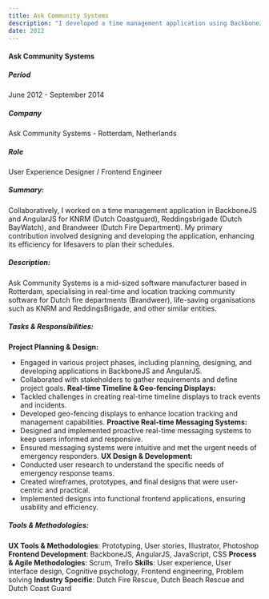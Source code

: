 ```yaml
---
title: Ask Community Systems
description: "I developed a time management application using BackboneJS and AngularJS for KNRM, Reddingsbrigade, and Brandweer. My main role was designing and enhancing the app to improve schedule planning for lifesavers."
date: 2012
---
```


#### Ask Community Systems

##### **Period**  
June 2012 - September 2014
##### **Company**  
Ask Community Systems - Rotterdam, Netherlands
##### **Role**  
User Experience Designer / Frontend Engineer
##### **Summary:**
Collaboratively, I worked on a time management application in BackboneJS and AngularJS for KNRM (Dutch Coastguard), Reddingsbrigade (Dutch BayWatch), and Brandweer (Dutch Fire Department). My primary contribution involved designing and developing the application, enhancing its efficiency for lifesavers to plan their schedules.
##### **Description:**  
Ask Community Systems is a mid-sized software manufacturer based in Rotterdam, specialising in real-time and location tracking community software for Dutch fire departments (Brandweer), life-saving organisations such as KNRM and ReddingsBrigade, and other similar entities.
##### **Tasks & Responsibilities:**  
**Project Planning & Design:**
- Engaged in various project phases, including planning, designing, and developing applications in BackboneJS and AngularJS.
- Collaborated with stakeholders to gather requirements and define project goals.
**Real-time Timeline & Geo-fencing Displays:**
- Tackled challenges in creating real-time timeline displays to track events and incidents.
- Developed geo-fencing displays to enhance location tracking and management capabilities.
**Proactive Real-time Messaging Systems:**
- Designed and implemented proactive real-time messaging systems to keep users informed and responsive.
- Ensured messaging systems were intuitive and met the urgent needs of emergency responders.
**UX Design & Development:**
- Conducted user research to understand the specific needs of emergency response teams.
- Created wireframes, prototypes, and final designs that were user-centric and practical.
- Implemented designs into functional frontend applications, ensuring usability and efficiency.
##### Tools & Methodologies:
**UX Tools & Methodologies**: 
Prototyping, User stories, Illustrator, Photoshop
**Frontend Development**: 
BackboneJS, AngularJS, JavaScript, CSS
**Process & Agile Methodologies**: 
Scrum, Trello
**Skills**: 
User experience, User interface design, Cognitive psychology, Frontend engineering, Problem solving
**Industry Specific**: 
Dutch Fire Rescue, Dutch Beach Rescue and Dutch Coast Guard